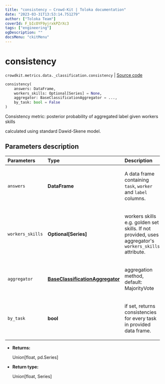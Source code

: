 ```yaml
---
title: "consistency — Crowd-Kit | Toloka documentation"
date: "2023-03-31T13:53:14.751279"
author: ["Toloka Team"]
coverId: F_bIcOYF9yjrxkPZrXc3
tags: ["engineering"]
ogDescription: ""
docsMenu: "ckitMenu"
---
```


# consistency

`crowdkit.metrics.data._classification.consistency` | [Source code](https://github.com/Toloka/crowd-kit/blob/v1.2.1/crowdkit/metrics/data/_classification.py#L42)

```python
consistency(
    answers: DataFrame,
    workers_skills: Optional[Series] = None,
    aggregator: BaseClassificationAggregator = ...,
    by_task: bool = False
)
```

Consistency metric: posterior probability of aggregated label given workers skills

calculated using standard Dawid-Skene model.

## Parameters description

| Parameters | Type | Description |
| :----------| :----| :-----------|
`answers`|**DataFrame**|<p>A data frame containing `task`, `worker` and `label` columns.</p>
`workers_skills`|**Optional\[Series\]**|<p>workers skills e.g. golden set skills. If not provided, uses aggregator's `workers_skills` attribute.</p>
`aggregator`|**[BaseClassificationAggregator](/docs/crowd-kit/reference/crowdkit.aggregation.base.BaseClassificationAggregator)**|<p>aggregation method, default: MajorityVote</p>
`by_task`|**bool**|<p>if set, returns consistencies for every task in provided data frame.</p>

* **Returns:**

  Union[float, pd.Series]

* **Return type:**

  Union\[float, Series\]